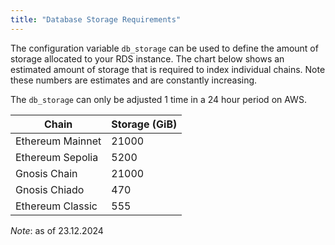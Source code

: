 ```yaml
---
title: "Database Storage Requirements"
---
```


The configuration variable `db_storage` can be used to define the amount of storage allocated to your RDS instance. The chart below shows an estimated amount of storage that is required to index individual chains. Note these numbers are estimates and are constantly increasing.

The `db_storage` can only be adjusted 1 time in a 24 hour period on AWS.

| Chain            | Storage (GiB) |
| ---------------- | ------------- |
| Ethereum Mainnet | 21000         |
| Ethereum Sepolia | 5200          |
| Gnosis Chain     | 21000         |
| Gnosis Chiado    | 470           |
| Ethereum Classic | 555           |

*Note*: as of 23.12.2024


